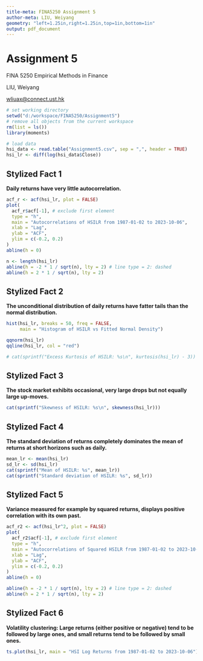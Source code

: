 ```yaml
---
title-meta: FINA5250 Assignment 5
author-meta: LIU, Weiyang
geometry: "left=1.25in,right=1.25in,top=1in,bottom=1in"
output: pdf_document
---
```


# Assignment 5
FINA 5250 Empirical Methods in Finance

LIU, Weiyang

[wliuax@connect.ust.hk](mailto:wliuax@connect.ust.hk)

```r
# set working directory
setwd("d:/workspace/FINA5250/Assignment5")
# remove all objects from the current workspace
rm(list = ls())
library(moments)
```

```r
# load data
hsi_data <- read.table("Assignment5.csv", sep = ",", header = TRUE)
hsi_lr <- diff(log(hsi_data$Close))
```

## Stylized Fact 1
**Daily returns have very little autocorrelation.**

```r
acf_r <- acf(hsi_lr, plot = FALSE)
plot(
  acf_r$acf[-1], # exclude first element
  type = "h",
  main = "Autocorrelations of HSILR from 1987-01-02 to 2023-10-06",
  xlab = "Lag",
  ylab = "ACF",
  ylim = c(-0.2, 0.2)
)
abline(h = 0)

n <- length(hsi_lr)
abline(h = -2 * 1 / sqrt(n), lty = 2) # line type = 2: dashed
abline(h = 2 * 1 / sqrt(n), lty = 2)
```

## Stylized Fact 2
**The unconditional distribution of daily returns have fatter tails than the normal distribution.**

```r
hist(hsi_lr, breaks = 50, freq = FALSE,
     main = "Histogram of HSILR vs Fitted Normal Density")
```
```r
qqnorm(hsi_lr)
qqline(hsi_lr, col = "red")

# cat(sprintf("Excess Kurtosis of HSILR: %s\n", kurtosis(hsi_lr) - 3))
```

<!-- The excess kurtosis is very large, so the distribution of HSILR has a much heavier tail than the normal distribution. The fact is also clear in the histogram and q-q plot. -->

## Stylized Fact 3
**The stock market exhibits occasional, very large drops but not equally large up-moves.**

```r
cat(sprintf("Skewness of HSILR: %s\n", skewness(hsi_lr)))
```

<!-- This is demonstrated by the previous histogram as well. Numerically, the negative skewness implies that the returns have more extreme values to the left of the mean than to the right. -->

## Stylized Fact 4
**The standard deviation of returns completely dominates the mean of returns at short horizons such as daily.**

```r
mean_lr <- mean(hsi_lr)
sd_lr <- sd(hsi_lr)
cat(sprintf("Mean of HSILR: %s", mean_lr))
cat(sprintf("Standard deviation of HSILR: %s", sd_lr))
```
<!-- The standard deviation clearly dominates the mean, as the mean is close to zero.

To further illustrate this, we can test the null hypothesis that the mean equals zero. -->

## Stylized Fact 5
**Variance measured for example by squared returns, displays positive correlation with its own past.**

```r
acf_r2 <- acf(hsi_lr^2, plot = FALSE)
plot(
  acf_r2$acf[-1], # exclude first element
  type = "h",
  main = "Autocorrelations of Squared HSILR from 1987-01-02 to 2023-10-06",
  xlab = "Lag",
  ylab = "ACF",
  ylim = c(-0.2, 0.2)
)
abline(h = 0)

abline(h = -2 * 1 / sqrt(n), lty = 2) # line type = 2: dashed
abline(h = 2 * 1 / sqrt(n), lty = 2)
```

## Stylized Fact 6
**Volatility clustering: Large returns (either positive or negative) tend to be followed by large ones, and small returns tend to be followed by small ones.**

```r
ts.plot(hsi_lr, main = "HSI Log Returns from 1987-01-02 to 2023-10-06")
```
